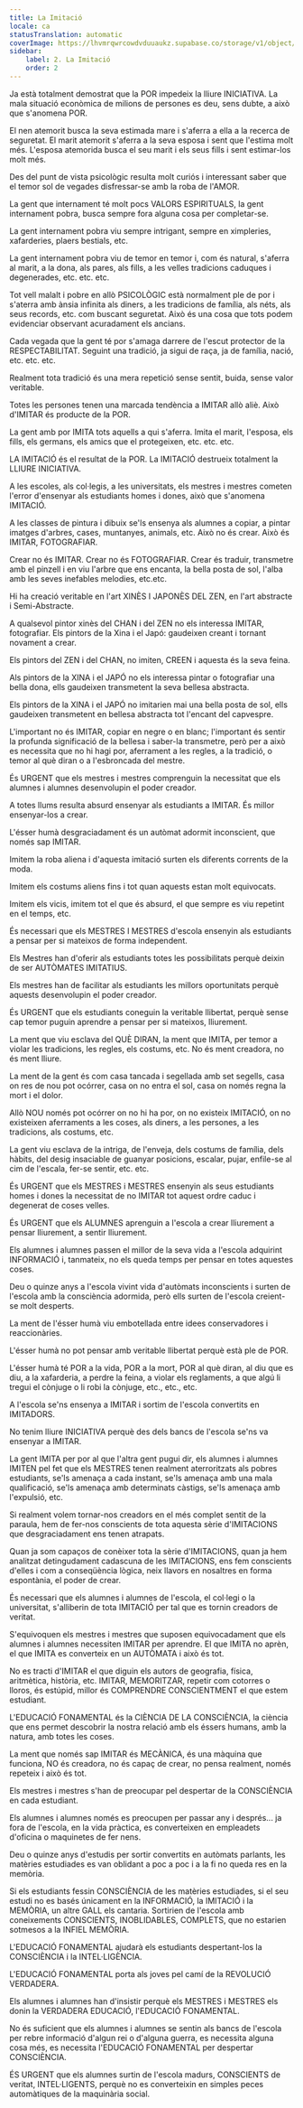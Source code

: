 ```yaml
---
title: La Imitació
locale: ca
statusTranslation: automatic
coverImage: https://lhvmrqwrcowdvduuaukz.supabase.co/storage/v1/object/public/strapi-uploads/small_cover-educacion-fundamental.webp-2d51a7828a2b1309555be27f7e2a61a0.webp
sidebar:
    label: 2. La Imitació
    order: 2
---
```

Ja està totalment demostrat que la POR impedeix la lliure INICIATIVA. La mala situació econòmica de milions de persones es deu, sens dubte, a això que s'anomena POR.

El nen atemorit busca la seva estimada mare i s'aferra a ella a la recerca de seguretat. El marit atemorit s'aferra a la seva esposa i sent que l'estima molt més. L'esposa atemorida busca el seu marit i els seus fills i sent estimar-los molt més.

Des del punt de vista psicològic resulta molt curiós i interessant saber que el temor sol de vegades disfressar-se amb la roba de l'AMOR.

La gent que internament té molt pocs VALORS ESPIRITUALS, la gent internament pobra, busca sempre fora alguna cosa per completar-se.

La gent internament pobra viu sempre intrigant, sempre en ximpleries, xafarderies, plaers bestials, etc.

La gent internament pobra viu de temor en temor i, com és natural, s'aferra al marit, a la dona, als pares, als fills, a les velles tradicions caduques i degenerades, etc. etc. etc.

Tot vell malalt i pobre en allò PSICOLÒGIC està normalment ple de por i s'aterra amb ànsia infinita als diners, a les tradicions de família, als néts, als seus records, etc. com buscant seguretat. Això és una cosa que tots podem evidenciar observant acuradament els ancians.

Cada vegada que la gent té por s'amaga darrere de l'escut protector de la RESPECTABILITAT. Seguint una tradició, ja sigui de raça, ja de família, nació, etc. etc. etc.

Realment tota tradició és una mera repetició sense sentit, buida, sense valor veritable.

Totes les persones tenen una marcada tendència a IMITAR allò aliè. Això d'IMITAR és producte de la POR.

La gent amb por IMITA tots aquells a qui s'aferra. Imita el marit, l'esposa, els fills, els germans, els amics que el protegeixen, etc. etc. etc.

LA IMITACIÓ és el resultat de la POR. La IMITACIÓ destrueix totalment la LLIURE INICIATIVA.

A les escoles, als col·legis, a les universitats, els mestres i mestres cometen l'error d'ensenyar als estudiants homes i dones, això que s'anomena IMITACIÓ.

A les classes de pintura i dibuix se'ls ensenya als alumnes a copiar, a pintar imatges d'arbres, cases, muntanyes, animals, etc. Això no és crear. Això és IMITAR, FOTOGRAFIAR.

Crear no és IMITAR. Crear no és FOTOGRAFIAR. Crear és traduir, transmetre amb el pinzell i en viu l'arbre que ens encanta, la bella posta de sol, l'alba amb les seves inefables melodies, etc.etc.

Hi ha creació veritable en l'art XINÈS I JAPONÈS DEL ZEN, en l'art abstracte i Semi-Abstracte.

A qualsevol pintor xinès del CHAN i del ZEN no els interessa IMITAR, fotografiar. Els pintors de la Xina i el Japó: gaudeixen creant i tornant novament a crear.

Els pintors del ZEN i del CHAN, no imiten, CREEN i aquesta és la seva feina.

Als pintors de la XINA i el JAPÓ no els interessa pintar o fotografiar una bella dona, ells gaudeixen transmetent la seva bellesa abstracta.

Els pintors de la XINA i el JAPÓ no imitarien mai una bella posta de sol, ells gaudeixen transmetent en bellesa abstracta tot l'encant del capvespre.

L'important no és IMITAR, copiar en negre o en blanc; l'important és sentir la profunda significació de la bellesa i saber-la transmetre, però per a això es necessita que no hi hagi por, aferrament a les regles, a la tradició, o temor al què diran o a l'esbroncada del mestre.

És URGENT que els mestres i mestres comprenguin la necessitat que els alumnes i alumnes desenvolupin el poder creador.

A totes llums resulta absurd ensenyar als estudiants a IMITAR. És millor ensenyar-los a crear.

L'ésser humà desgraciadament és un autòmat adormit inconscient, que només sap IMITAR.

Imitem la roba aliena i d'aquesta imitació surten els diferents corrents de la moda.

Imitem els costums aliens fins i tot quan aquests estan molt equivocats.

Imitem els vicis, imitem tot el que és absurd, el que sempre es viu repetint en el temps, etc.

És necessari que els MESTRES I MESTRES d'escola ensenyin als estudiants a pensar per si mateixos de forma independent.

Els Mestres han d'oferir als estudiants totes les possibilitats perquè deixin de ser AUTÒMATES IMITATIUS.

Els mestres han de facilitar als estudiants les millors oportunitats perquè aquests desenvolupin el poder creador.

És URGENT que els estudiants coneguin la veritable llibertat, perquè sense cap temor puguin aprendre a pensar per si mateixos, lliurement.

La ment que viu esclava del QUÈ DIRAN, la ment que IMITA, per temor a violar les tradicions, les regles, els costums, etc. No és ment creadora, no és ment lliure.

La ment de la gent és com casa tancada i segellada amb set segells, casa on res de nou pot ocórrer, casa on no entra el sol, casa on només regna la mort i el dolor.

Allò NOU només pot ocórrer on no hi ha por, on no existeix IMITACIÓ, on no existeixen aferraments a les coses, als diners, a les persones, a les tradicions, als costums, etc.

La gent viu esclava de la intriga, de l'enveja, dels costums de família, dels hàbits, del desig insaciable de guanyar posicions, escalar, pujar, enfile-se al cim de l'escala, fer-se sentir, etc. etc.

És URGENT que els MESTRES i MESTRES ensenyin als seus estudiants homes i dones la necessitat de no IMITAR tot aquest ordre caduc i degenerat de coses velles.

És URGENT que els ALUMNES aprenguin a l'escola a crear lliurement a pensar lliurement, a sentir lliurement.

Els alumnes i alumnes passen el millor de la seva vida a l'escola adquirint INFORMACIÓ i, tanmateix, no els queda temps per pensar en totes aquestes coses.

Deu o quinze anys a l'escola vivint vida d'autòmats inconscients i surten de l'escola amb la consciència adormida, però ells surten de l'escola creient-se molt desperts.

La ment de l'ésser humà viu embotellada entre idees conservadores i reaccionàries.

L'ésser humà no pot pensar amb veritable llibertat perquè està ple de POR.

L'ésser humà té POR a la vida, POR a la mort, POR al què diran, al diu que es diu, a la xafarderia, a perdre la feina, a violar els reglaments, a que algú li tregui el cònjuge o li robi la cònjuge, etc., etc., etc.

A l'escola se'ns ensenya a IMITAR i sortim de l'escola convertits en IMITADORS.

No tenim lliure INICIATIVA perquè des dels bancs de l'escola se'ns va ensenyar a IMITAR.

La gent IMITA per por al que l'altra gent pugui dir, els alumnes i alumnes IMITEN pel fet que els MESTRES tenen realment aterroritzats als pobres estudiants, se'ls amenaça a cada instant, se'ls amenaça amb una mala qualificació, se'ls amenaça amb determinats càstigs, se'ls amenaça amb l'expulsió, etc.

Si realment volem tornar-nos creadors en el més complet sentit de la paraula, hem de fer-nos conscients de tota aquesta sèrie d'IMITACIONS que desgraciadament ens tenen atrapats.

Quan ja som capaços de conèixer tota la sèrie d'IMITACIONS, quan ja hem analitzat detingudament cadascuna de les IMITACIONS, ens fem conscients d'elles i com a conseqüència lògica, neix llavors en nosaltres en forma espontània, el poder de crear.

És necessari que els alumnes i alumnes de l'escola, el col·legi o la universitat, s'alliberin de tota IMITACIÓ per tal que es tornin creadors de veritat.

S'equivoquen els mestres i mestres que suposen equivocadament que els alumnes i alumnes necessiten IMITAR per aprendre. El que IMITA no aprèn, el que IMITA es converteix en un AUTÒMATA i això és tot.

No es tracti d'IMITAR el que diguin els autors de geografia, física, aritmètica, història, etc. IMITAR, MEMORITZAR, repetir com cotorres o lloros, és estúpid, millor és COMPRENDRE CONSCIENTMENT el que estem estudiant.

L'EDUCACIÓ FONAMENTAL és la CIÈNCIA DE LA CONSCIÈNCIA, la ciència que ens permet descobrir la nostra relació amb els éssers humans, amb la natura, amb totes les coses.

La ment que només sap IMITAR és MECÀNICA, és una màquina que funciona, NO és creadora, no és capaç de crear, no pensa realment, només repeteix i això és tot.

Els mestres i mestres s'han de preocupar pel despertar de la CONSCIÈNCIA en cada estudiant.

Els alumnes i alumnes només es preocupen per passar any i després... ja fora de l'escola, en la vida pràctica, es converteixen en empleadets d'oficina o maquinetes de fer nens.

Deu o quinze anys d'estudis per sortir convertits en autòmats parlants, les matèries estudiades es van oblidant a poc a poc i a la fi no queda res en la memòria.

Si els estudiants fessin CONSCIÈNCIA de les matèries estudiades, si el seu estudi no es basés únicament en la INFORMACIÓ, la IMITACIÓ i la MEMÒRIA, un altre GALL els cantaria. Sortirien de l'escola amb coneixements CONSCIENTS, INOBLIDABLES, COMPLETS, que no estarien sotmesos a la INFIEL MEMÒRIA.

L'EDUCACIÓ FONAMENTAL ajudarà els estudiants despertant-los la CONSCIÈNCIA i la INTEL·LIGÈNCIA.

L'EDUCACIÓ FONAMENTAL porta als joves pel camí de la REVOLUCIÓ VERDADERA.

Els alumnes i alumnes han d'insistir perquè els MESTRES i MESTRES els donin la VERDADERA EDUCACIÓ, l'EDUCACIÓ FONAMENTAL.

No és suficient que els alumnes i alumnes se sentin als bancs de l'escola per rebre informació d'algun rei o d'alguna guerra, es necessita alguna cosa més, es necessita l'EDUCACIÓ FONAMENTAL per despertar CONSCIÈNCIA.

ÉS URGENT que els alumnes surtin de l'escola madurs, CONSCIENTS de veritat, INTEL·LIGENTS, perquè no es converteixin en simples peces automàtiques de la maquinària social.

